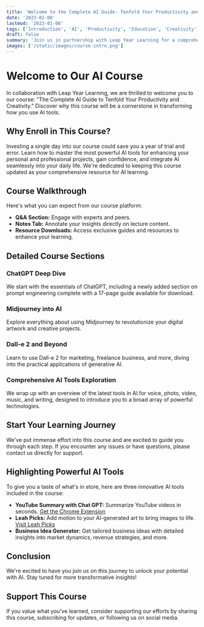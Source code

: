 ```yaml
---
title: 'Welcome to the Complete AI Guide: Tenfold Your Productivity and Creativity'
date: '2023-01-08'
lastmod: '2023-01-08'
tags: ['Introduction', 'AI', 'Productivity', 'Education', 'Creativity']
draft: false
summary: 'Join us in partnership with Leap Year Learning for a comprehensive guide to leveraging AI for unparalleled productivity and creativity in your personal and professional life.'
images: ['/static/images/course-intro.png']
---
```


# Welcome to Our AI Course

In collaboration with Leap Year Learning, we are thrilled to welcome you to our course: "The Complete AI Guide to Tenfold Your Productivity and Creativity." Discover why this course will be a cornerstone in transforming how you use AI tools.

## Why Enroll in This Course?

Investing a single day into our course could save you a year of trial and error. Learn how to master the most powerful AI tools for enhancing your personal and professional projects, gain confidence, and integrate AI seamlessly into your daily life. We're dedicated to keeping this course updated as your comprehensive resource for AI learning.

## Course Walkthrough

Here's what you can expect from our course platform:
- **Q&A Section:** Engage with experts and peers.
- **Notes Tab:** Annotate your insights directly on lecture content.
- **Resource Downloads:** Access exclusive guides and resources to enhance your learning.

## Detailed Course Sections

### ChatGPT Deep Dive
We start with the essentials of ChatGPT, including a newly added section on prompt engineering complete with a 17-page guide available for download.

### Midjourney into AI
Explore everything about using Midjourney to revolutionize your digital artwork and creative projects.

### Dall-e 2 and Beyond
Learn to use Dall-e 2 for marketing, freelance business, and more, diving into the practical applications of generative AI.

### Comprehensive AI Tools Exploration
We wrap up with an overview of the latest tools in AI for voice, photo, video, music, and writing, designed to introduce you to a broad array of powerful technologies.

## Start Your Learning Journey

We've put immense effort into this course and are excited to guide you through each step. If you encounter any issues or have questions, please contact us directly for support.

## Highlighting Powerful AI Tools

To give you a taste of what's in store, here are three innovative AI tools included in the course:
- **YouTube Summary with Chat GPT:** Summarize YouTube videos in seconds. [Get the Chrome Extension](https://chrome.google.com/webstore/detail/youtube-summary-with-chat/nmmicjeknamkfloonkhhcjmomieiodli)
- **Leah Picks:** Add motion to your AI-generated art to bring images to life. [Visit Leah Picks](https://convert.leiapix.com/)
- **Business Idea Generator:** Get tailored business ideas with detailed insights into market dynamics, revenue strategies, and more.

## Conclusion

We're excited to have you join us on this journey to unlock your potential with AI. Stay tuned for more transformative insights!

## Support This Course

If you value what you've learned, consider supporting our efforts by sharing this course, subscribing for updates, or following us on social media.

